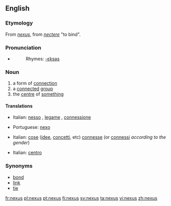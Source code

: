 {{wikipedia|dab=nexus}}
==English==

===Etymology===
From {{L.}} ''[[#Latin|nexus]]'', from ''[[nectere]]'' "to bind".

===Pronunciation===
*{{IPA|/ˈnɛksəs/}}
*:Rhymes: [[Rhymes:English:-ɛksəs|-ɛksəs]]

===Noun===
{{en-noun|pl=nexuses|pl2=nexus}}

# a form of [[connection]]
# a [[connect]]ed [[group]]
# the [[centre]] of [[something]]

====Translations====
{{trans-top|connection}}
*Italian: [[nesso]] {{m}}, [[legame]] {{m}}, [[connessione]] {{f}}
{{trans-mid}}
*Portuguese: [[nexo]] {{m}}
{{trans-bottom}}

{{trans-top|connected group}}
*Italian: [[cose]] ([[idee]], [[concetti]], etc) [[connesse]] (or [[connessi]] ''according to the gender'')
{{trans-mid}}
{{trans-bottom}}

{{trans-top|centre of something}}
*Italian: [[centro]] {{m}}
{{trans-mid}}
{{trans-bottom}}

===Synonyms===
* [[bond]]
* [[link]]
* [[tie]]

[[fr:nexus]]
[[pl:nexus]]
[[pt:nexus]]
[[fi:nexus]]
[[sv:nexus]]
[[ta:nexus]]
[[vi:nexus]]
[[zh:nexus]]